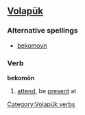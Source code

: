 ==[[Volapük]]==

===Alternative spellings===
* [[bekomoyn]]

===Verb===
'''bekomön'''

# [[attend]], be [[present]] at

[[Category:Volapük verbs]]